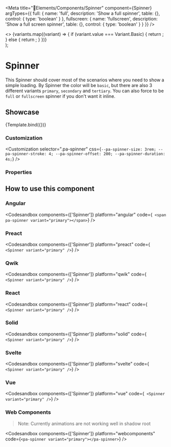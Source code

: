 
<Meta
  title="🧩Elements/Components/Spinner"
  component={Spinner}
  argTypes={{
    full: {
      name: 'full',
      description: 'Show a full spinner',
      table: {},
      control: {
        type: 'boolean'
      }
    },
    fullscreen: {
      name: 'fullscreen',
      description: 'Show a full screen spinner',
      table: {},
      control: {
        type: 'boolean'
      }
    }
  }}
/>

  <div>
    <>
      {variants.map((variant) => {
        if (variant.value === Variant.Basic) {
          return <Spinner key={variant.key} {...args} variant={variant.value} />;
        } else {
          return <Spinner key={variant.key} variant={variant.value} />;
        }
      })}
    </>
  </div>
);

# Spinner

This Spinner should cover most of the scenarios where you need to show a simple loading.
By Spinner the color will be `basic`, but there are also 3 different variants `primary`, `secondary` and `tertiary`.
You can also force to be `full` or `fullscreen` spinner if you don't want it inline.

## Showcase

<Canvas>
  <Story
    name="Spinner"
    args={{
      full: false,
      fullscreen: false
    }}
  >
    {Template.bind({})}
  </Story>
</Canvas>

### Customization

<Customization
  selector=".pa-spinner"
  css={`
    --pa-spinner-size: 3rem;
    --pa-spinner-stroke: 4;
    --pa-spinner-offset: 200;
    --pa-spinner-duration: 4s;
  `}
/>

### Properties

<ArgsTable story="Spinner" of={Spinner} />

## How to use this component

### Angular

<Codesandbox
  components={['Spinner']}
  platform="angular"
  code={`
    <span pa-spinner variant="primary"></span>`}
/>

### Preact

<Codesandbox
  components={['Spinner']}
  platform="preact"
  code={`
  <Spinner variant="primary" />`}
/>

### Qwik

<Codesandbox
  components={['Spinner']}
  platform="qwik"
  code={`
  <Spinner variant="primary" />`}
/>

### React

<Codesandbox
  components={['Spinner']}
  platform="react"
  code={`
  <Spinner variant="primary" />`}
/>

### Solid

<Codesandbox
  components={['Spinner']}
  platform="solid"
  code={`
  <Spinner variant="primary" />`}
/>

### Svelte

<Codesandbox
  components={['Spinner']}
  platform="svelte"
  code={`
  <Spinner variant="primary" />`}
/>

### Vue

<Codesandbox
  components={['Spinner']}
  platform="vue"
  code={`
  <Spinner variant="primary" />`}
/>

### Web Components

> Note: Currently animations are not working well in shadow root

<Codesandbox components={['Spinner']} platform="webcomponents" code={`<pa-spinner variant="primary"></pa-spinner>`} />
